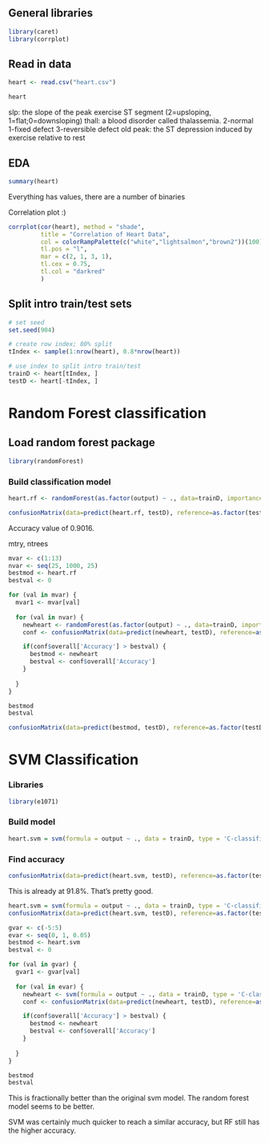 ## General libraries

```r
library(caret)
library(corrplot)
```


## Read in data

```r
heart <- read.csv("heart.csv")

heart
```

slp: the slope of the peak exercise ST segment (2=upsloping, 1=flat;0=downsloping)
thall: a blood disorder called thalassemia. 2-normal 1-fixed defect 3-reversible defect
old peak: the ST depression induced by exercise relative to rest

## EDA

```r
summary(heart)
```

Everything has values, there are a number of binaries

Correlation plot :)

```r
corrplot(cor(heart), method = "shade",
         title = "Correlation of Heart Data",
         col = colorRampPalette(c("white","lightsalmon","brown2"))(100),
         tl.pos = "l", 
         mar = c(2, 1, 3, 1),
         tl.cex = 0.75,
         tl.col = "darkred"
         ) 
```


## Split intro train/test sets

```r
# set seed
set.seed(904)

# create row index; 80% split
tIndex <- sample(1:nrow(heart), 0.8*nrow(heart))

# use index to split intro train/test
trainD <- heart[tIndex, ]
testD <- heart[-tIndex, ]
```

# Random Forest classification

## Load random forest package

```r
library(randomForest)
```

### Build classification model

```r
heart.rf <- randomForest(as.factor(output) ~ ., data=trainD, importance=TRUE, proximity=TRUE)
```

```r
confusionMatrix(data=predict(heart.rf, testD), reference=as.factor(testD$output))
```

Accuracy value of 0.9016.

mtry, ntrees

```r
mvar <- c(1:13)
nvar <- seq(25, 1000, 25)
bestmod <- heart.rf
bestval <- 0

for (val in mvar) {
  mvar1 <- mvar[val]
  
  for (val in nvar) {
    newheart <- randomForest(as.factor(output) ~ ., data=trainD, importance=TRUE, proximity=TRUE, mtry=mvar1, ntrees=nvar)
    conf <- confusionMatrix(data=predict(newheart, testD), reference=as.factor(testD$output))

    if(conf$overall['Accuracy'] > bestval) {
      bestmod <- newheart
      bestval <- conf$overall['Accuracy']
    }
    
  }
}

```


```r
bestmod
bestval

```

```r
confusionMatrix(data=predict(bestmod, testD), reference=as.factor(testD$output))
```


# SVM Classification

### Libraries 

```r
library(e1071)
```

### Build model

```r
heart.svm = svm(formula = output ~ ., data = trainD, type = 'C-classification', kernel = 'linear')
```

### Find accuracy

```r
confusionMatrix(data=predict(heart.svm, testD), reference=as.factor(testD$output))
```

This is already at 91.8%. That's pretty good.

```r
heart.svm = svm(formula = output ~ ., data = trainD, type = 'C-classification', kernel = 'linear')
confusionMatrix(data=predict(heart.svm, testD), reference=as.factor(testD$output))
```


```r
gvar <- c(-5:5)
evar <- seq(0, 1, 0.05)
bestmod <- heart.svm
bestval <- 0

for (val in gvar) {
  gvar1 <- gvar[val]
  
  for (val in evar) {
    newheart <- svm(formula = output ~ ., data = trainD, type = 'C-classification', kernel = 'linear', epsilon=evar, gamma=10^gvar1)
    conf <- confusionMatrix(data=predict(newheart, testD), reference=as.factor(testD$output))

    if(conf$overall['Accuracy'] > bestval) {
      bestmod <- newheart
      bestval <- conf$overall['Accuracy']
    }
    
  }
}


```


```r
bestmod
bestval

```

This is fractionally better than the original svm model. The random forest model seems to be better.

SVM was certainly much quicker to reach a similar accuracy, but RF still has the higher accuracy.